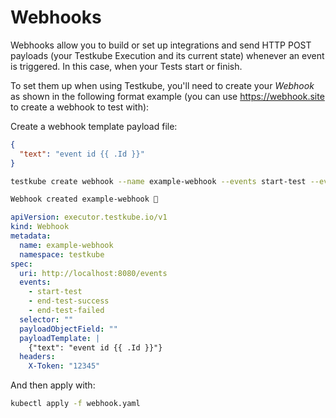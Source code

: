 
# Webhooks

Webhooks allow you to build or set up integrations and send HTTP POST payloads (your Testkube Execution and its current state) whenever an event is triggered. In this case, when your Tests start or finish.

To set them up when using Testkube, you'll need to create your _Webhook_ as shown in the following format example (you can use https://webhook.site to create a webhook to test with):

<Tabs>

<TabItem value="cli" label="CLI">

Create a webhook template payload file:

```json title="template.json"
{
  "text": "event id {{ .Id }}"
}
```

```sh
testkube create webhook --name example-webhook --events start-test --events end-test-failed --payload-template template.json --uri https://webhook.site/34d499d1-2e09-4e2d-a89c-618a15e1d3df
```

```sh title="Expected output:"
Webhook created example-webhook 🥇
```

</TabItem>

<TabItem value="crd" label="Custom Resource">

```yaml title="webhook.yaml"
apiVersion: executor.testkube.io/v1
kind: Webhook
metadata:
  name: example-webhook
  namespace: testkube
spec:
  uri: http://localhost:8080/events
  events:
    - start-test
    - end-test-success
    - end-test-failed
  selector: ""
  payloadObjectField: ""
  payloadTemplate: |
    {"text": "event id {{ .Id }}"}
  headers:
    X-Token: "12345"
```

And then apply with:

```sh
kubectl apply -f webhook.yaml
```

</TabItem>

</Tabs>
